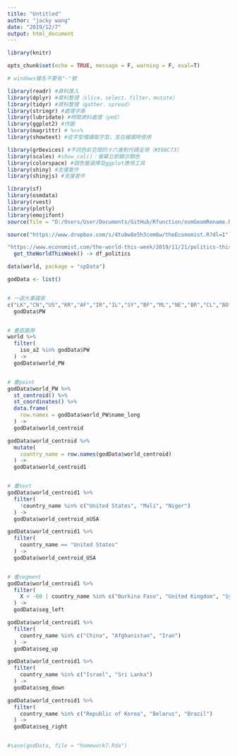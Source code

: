 ```yaml
---
title: "Untitled"
author: "jacky wang"
date: "2019/12/7"
output: html_document
---
```


```r

library(knitr)

opts_chunk$set(echo = TRUE, message = F, warning = F, eval=T)

# windows檔名不要有"-"號

```

```r

library(readr) #資料匯入
library(dplyr) #資料整理（slice、select、filter、mutate）
library(tidyr) #資料整理（gather、spread）
library(stringr) #處理字串
library(lubridate) #時間資料處理（ymd）
library(ggplot2) #作圖
library(magrittr) # %<>%
library(showtext) #從字型檔讀取字型，並在繪圖時使用

library(grDevices) #不同色彩空間的十六進制代碼呈現（#598C73）
library(scales) #show_col()：螢幕立即顯示顏色
library(colorspace) #調色盤選擇及ggplot應用工具
library(shiny) #支援套件
library(shinyjs) #支援套件

library(sf)
library(osmdata)
library(rvest)
library(plotly)
library(emojifont)
source(file = "D:/Users/User/Documents/GitHub/Rfunction/osmGeomRename.R")

```

```r

source("https://www.dropbox.com/s/4tubw8e5h3cem6w/theEconomist.R?dl=1")

"https://www.economist.com/the-world-this-week/2019/11/21/politics-this-week" %>% 
  get_theWorldThisWeek() -> df_politics

data(world, package = "spData")

```

```r

godData <- list()


# 一週大事國家
c("LK","CN","US","KR","AF","IR","IL","SY","BF","ML","NE","BR","CL","BO","GB","SE","BY") -> 
  godData$PW


# 畫底圖用
world %>% 
  filter(
    iso_a2 %in% godData$PW 
  ) -> 
  godData$world_PW


# 畫point
godData$world_PW %>% 
  st_centroid() %>% 
  st_coordinates() %>% 
  data.frame(
    row.names = godData$world_PW$name_long
  ) -> 
  godData$world_centroid

godData$world_centroid %>% 
  mutate(
    country_name = row.names(godData$world_centroid)
  ) -> 
  godData$world_centroid1


# 畫text
godData$world_centroid1 %>% 
  filter(
    !country_name %in% c("United States", "Mali", "Niger")
  ) -> 
  godData$world_centroid_nUSA

godData$world_centroid1 %>% 
  filter(
    country_name == "United States"
  ) -> 
  godData$world_centroid_USA


# 畫segment
godData$world_centroid1 %>% 
  filter(
    X < -60 | country_name %in% c("Burkina Faso", "United Kingdom", "Syria", "Sweden")
  ) -> 
  godData$seg_left

godData$world_centroid1 %>% 
  filter(
    country_name %in% c("China", "Afghanistan", "Iran")
  ) -> 
  godData$seg_up

godData$world_centroid1 %>% 
  filter(
    country_name %in% c("Israel", "Sri Lanka")
  ) -> 
  godData$seg_down

godData$world_centroid1 %>% 
  filter(
    country_name %in% c("Republic of Korea", "Belarus", "Brazil")
  ) -> 
  godData$seg_right


#save(godData, file = "homework7.Rda")

```


